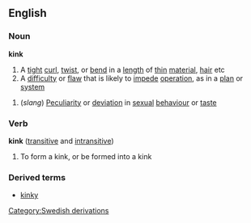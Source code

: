 ==English==
===Noun===
'''kink'''
#A [[tight]] [[curl]], [[twist]], or [[bend]] in a [[length]] of [[thin]] [[material]], [[hair]] etc
#A [[difficulty]] or [[flaw]] that is likely to [[impede]] [[operation]], as in a [[plan]] or [[system]]
{{wikipedia}}
#(''slang'') [[Peculiarity]] or [[deviation]] in [[sexual]] [[behaviour]] or [[taste]]
===Verb===
'''kink''' ([[transitive]] and [[intransitive]])
#To form a kink, or be formed into a kink
===Derived terms===
*[[kinky]]
[[Category:Swedish derivations]]